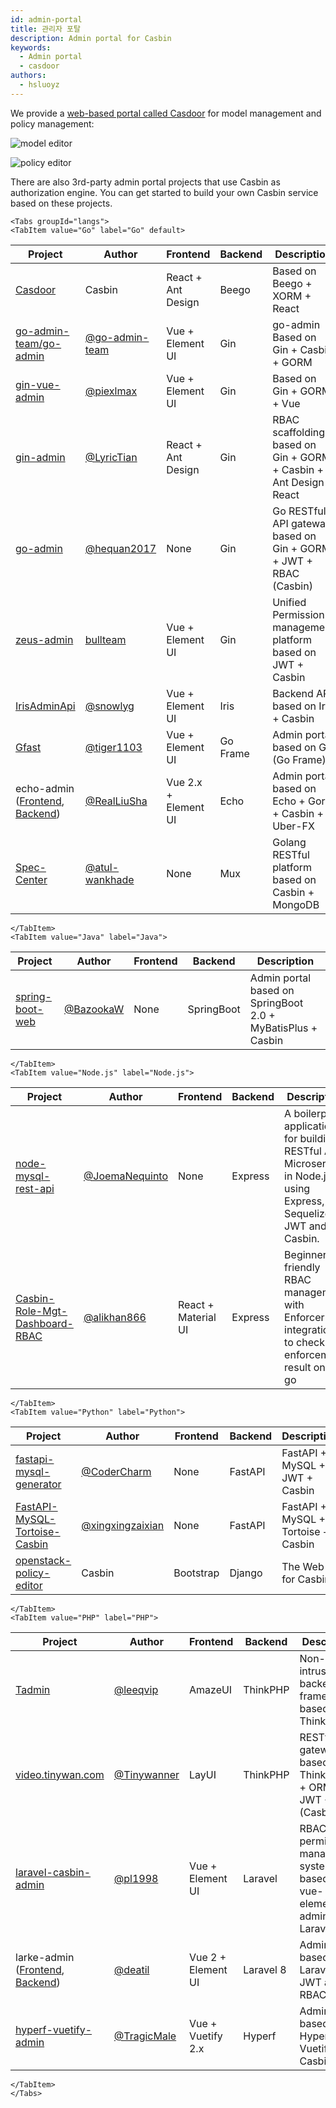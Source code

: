 ```yaml
---
id: admin-portal
title: 관리자 포탈
description: Admin portal for Casbin
keywords:
  - Admin portal
  - casdoor
authors:
  - hsluoyz
---
```




We provide a [web-based portal called Casdoor](https://casdoor.org) for model management and policy management:

![model editor](https://hsluoyz.github.io/casbin/ui_model_editor.png)

![policy editor](https://hsluoyz.github.io/casbin/ui_policy_editor.png)

There are also 3rd-party admin portal projects that use Casbin as authorization engine. You can get started to build your own Casbin service based on these projects.

```mdx-code-block
<Tabs groupId="langs">
<TabItem value="Go" label="Go" default>
```

| Project                                                                                                                   | Author                                             | Frontend             | Backend  | Description                                                      |
| ------------------------------------------------------------------------------------------------------------------------- | -------------------------------------------------- | -------------------- | -------- | ---------------------------------------------------------------- |
| [Casdoor](https://casdoor.org)                                                                                            | Casbin                                             | React + Ant Design   | Beego    | Based on Beego + XORM + React                                    |
| [go-admin-team/go-admin](https://github.com/go-admin-team/go-admin)                                                       | [@go-admin-team](https://github.com/go-admin-team)  | Vue + Element UI     | Gin      | go-admin Based on Gin + Casbin + GORM                            |
| [gin-vue-admin](https://github.com/piexlmax/gin-vue-admin)                                                                | [@piexlmax](https://github.com/piexlmax)           | Vue + Element UI     | Gin      | Based on Gin + GORM + Vue                                        |
| [gin-admin](https://github.com/LyricTian/gin-admin)                                                                       | [@LyricTian](https://github.com/LyricTian)         | React + Ant Design   | Gin      | RBAC scaffolding based on Gin + GORM + Casbin + Ant Design React |
| [go-admin](https://github.com/hequan2017/go-admin)                                                                        | [@hequan2017](https://github.com/hequan2017)       | None                 | Gin      | Go RESTful API gateway based on Gin + GORM + JWT + RBAC (Casbin) |
| [zeus-admin](https://github.com/bullteam/zeus-admin)                                                                      | [bullteam](https://github.com/bullteam)            | Vue + Element UI     | Gin      | Unified Permission management platform based on JWT + Casbin     |
| [IrisAdminApi](https://github.com/snowlyg/IrisAdminApi)                                                                   | [@snowlyg](https://github.com/snowlyg)             | Vue + Element UI     | Iris     | Backend API based on Iris + Casbin                               |
| [Gfast](https://github.com/tiger1103/gfast)                                                                               | [@tiger1103](https://github.com/tiger1103)         | Vue + Element UI     | Go Frame | Admin portal based on GF (Go Frame)                              |
| echo-admin ([Frontend](https://github.com/RealLiuSha/echo-admin-ui), [Backend](https://github.com/RealLiuSha/echo-admin)) | [@RealLiuSha](https://github.com/RealLiuSha)       | Vue 2.x + Element UI | Echo     | Admin portal based on Echo + Gorm + Casbin + Uber-FX             |
| [Spec-Center](https://github.com/atul-wankhade/Spec-Center)                                                               | [@atul-wankhade](https://github.com/atul-wankhade) | None                 | Mux      | Golang RESTful platform based on Casbin + MongoDB                |

```mdx-code-block
</TabItem>
<TabItem value="Java" label="Java">
```

| Project                                                        | Author                                   | Frontend | Backend    | Description                                                 |
| -------------------------------------------------------------- | ---------------------------------------- | -------- | ---------- | ----------------------------------------------------------- |
| [spring-boot-web](https://github.com/wangchengming666/spring-boot-web) | [@BazookaW](https://github.com/wangchengming666) | None     | SpringBoot | Admin portal based on SpringBoot 2.0 + MyBatisPlus + Casbin |

```mdx-code-block
</TabItem>
<TabItem value="Node.js" label="Node.js">
```

| Project                                                                                        | Author                                             | Frontend            | Backend | Description                                                                                                           |
| ---------------------------------------------------------------------------------------------- | -------------------------------------------------- | ------------------- | ------- | --------------------------------------------------------------------------------------------------------------------- |
| [node-mysql-rest-api](https://github.com/JoemaNequinto/node-mysql-rest-api)                    | [@JoemaNequinto](https://github.com/JoemaNequinto) | None                | Express | A boilerplate application for building RESTful APIs Microservice in Node.js using Express, Sequelize, JWT and Casbin. |
| [Casbin-Role-Mgt-Dashboard-RBAC](https://github.com/alikhan866/Casbin-Role-Mgt-Dashboard-RBAC) | [@alikhan866](https://github.com/alikhan866)       | React + Material UI | Express | Beginner friendly RBAC management with Enforcer integration to check enforcement result on the go                     |

```mdx-code-block
</TabItem>
<TabItem value="Python" label="Python">
```

| Project                                                                                           | Author                                                 | Frontend  | Backend | Description                         |
| ------------------------------------------------------------------------------------------------- | ------------------------------------------------------ | --------- | ------- | ----------------------------------- |
| [fastapi-mysql-generator](https://github.com/wxy2077/fastapi-mysql-generator)                  | [@CoderCharm](https://github.com/wxy2077)           | None      | FastAPI | FastAPI + MySQL + JWT + Casbin      |
| [FastAPI-MySQL-Tortoise-Casbin](https://github.com/xingxingzaixian/FastAPI-MySQL-Tortoise-Casbin) | [@xingxingzaixian](https://github.com/xingxingzaixian) | None      | FastAPI | FastAPI + MySQL + Tortoise + Casbin |
| [openstack-policy-editor](https://github.com/casbin/openstack-policy-editor)                      | Casbin                                                 | Bootstrap | Django  | The Web UI for Casbin               |

```mdx-code-block
</TabItem>
<TabItem value="PHP" label="PHP">
```

| Project                                                                                                                    | Author                                       | Frontend           | Backend   | Description                                                              |
| -------------------------------------------------------------------------------------------------------------------------- | -------------------------------------------- | ------------------ | --------- | ------------------------------------------------------------------------ |
| [Tadmin](https://github.com/leeqvip/tadmin)                                                                                | [@leeqvip](https://github.com/leeqvip)       | AmazeUI            | ThinkPHP  | Non-intrusive backend framework based on ThinkPHP                        |
| [video.tinywan.com](https://github.com/Tinywan/video.tinywan.com)                                                          | [@Tinywanner](https://github.com/Tinywan)    | LayUI              | ThinkPHP  | RESTful API gateway based on ThinkPHP5 + ORM + JWT + RBAC (Casbin)       |
| [laravel-casbin-admin](https://github.com/pl1998/laravel-casbin-admin)                                                     | [@pl1998](https://github.com/pl1998)         | Vue + Element UI   | Laravel   | RBAC permission management system based on vue-element-admin and Laravel |
| larke-admin ([Frontend](https://github.com/deatil/larke-admin-frontend), [Backend](https://github.com/deatil/larke-admin)) | [@deatil](https://github.com/deatil)         | Vue 2 + Element UI | Laravel 8 | Admin portal based on Laravel 8, JWT and RBAC                            |
| [hyperf-vuetify-admin](https://github.com/TragicMale/hyperf-vuetify-admin)                                                 | [@TragicMale](https://github.com/TragicMale) | Vue + Vuetify 2.x  | Hyperf    | Admin portal based on Hyperf, Vuetify and Casbin                         |

```mdx-code-block
</TabItem>
</Tabs>
```
